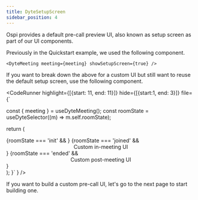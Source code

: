 ```yaml
---
title: DyteSetupScreen
sidebar_position: 4
---
```


Ospi provides a default pre-call preview UI, also known as setup screen as part of our UI components.

Previously in the Quickstart example, we used the following component.

```tsx
<DyteMeeting meeting={meeting} showSetupScreen={true} />
```

If you want to break down the above for a custom UI but still want to reuse the default setup screen, use the following component.


<CodeRunner 
highlight={[{start: 11, end: 11}]}
hide={[{start:1, end: 3}]}
file={`

  const { meeting } = useDyteMeeting();
  const roomState = useDyteSelector((m) => m.self.roomState);

  return (
    <div className="flex w-full h-full">
      {roomState === 'init' && <DyteSetupScreen meeting={meeting} />}
      {roomState === 'joined' && <center>Custom in-meeting UI</center>}
      {roomState === 'ended' && <center>Custom post-meeting UI</center>}
    </div>
  );
}`
} />

If you want to build a custom pre-call UI, let's go to the next page to start building one.
